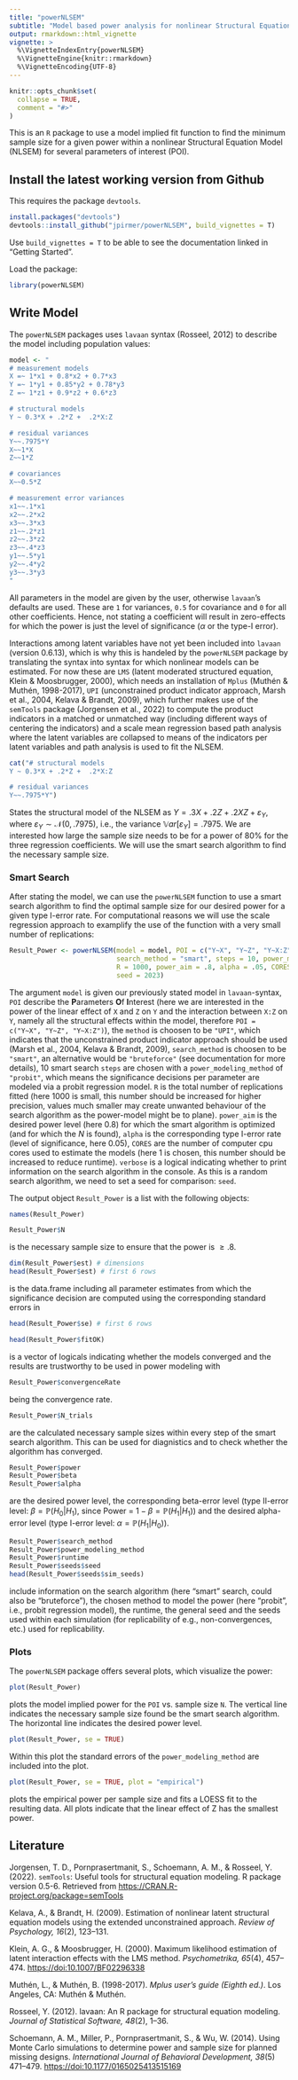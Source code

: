 ```yaml
---
title: "powerNLSEM"
subtitle: "Model based power analysis for nonlinear Structural Equation Modeling (NLSEM)"
output: rmarkdown::html_vignette
vignette: >
  %\VignetteIndexEntry{powerNLSEM}
  %\VignetteEngine{knitr::rmarkdown}
  %\VignetteEncoding{UTF-8}
---
```


```r
knitr::opts_chunk$set(
  collapse = TRUE,
  comment = "#>"
)
```

This is an `R` package to use a model implied fit function to find the minimum sample size for a given power within a nonlinear Structural Equation Model (NLSEM) for several parameters of interest (POI). 
<!-- The package was created as a supplement to the publication **INSERT PUBLICATION HERE: Irmer et al. (2023)**. -->

## Install the latest working version from Github
This requires the package `devtools`.

```r
install.packages("devtools")
devtools::install_github("jpirmer/powerNLSEM", build_vignettes = T)
```

Use `build_vignettes = T` to be able to see the documentation linked in "Getting Started". 

Load the package:

```r
library(powerNLSEM)
```


## Write Model

The `powerNLSEM` packages uses `lavaan` syntax (Rosseel, 2012) to describe the model including population values:

```r
model <- "
# measurement models
X =~ 1*x1 + 0.8*x2 + 0.7*x3
Y =~ 1*y1 + 0.85*y2 + 0.78*y3
Z =~ 1*z1 + 0.9*z2 + 0.6*z3

# structural models
Y ~ 0.3*X + .2*Z +  .2*X:Z

# residual variances
Y~~.7975*Y
X~~1*X
Z~~1*Z

# covariances
X~~0.5*Z

# measurement error variances
x1~~.1*x1
x2~~.2*x2
x3~~.3*x3
z1~~.2*z1
z2~~.3*z2
z3~~.4*z3
y1~~.5*y1
y2~~.4*y2
y3~~.3*y3
"
```

All parameters in the model are given by the user, otherwise `lavaan`'s defaults are used. These are `1` for variances, `0.5` for covariance and `0` for all other coefficients. Hence, not stating a coefficient will result in zero-effects for which the power is just the level of significance ($\alpha$ or the type-I error). 

Interactions among latent variables have not yet been included into `lavaan` (version 0.6.13), which is why this is handeled by the `powerNLSEM` package by translating the syntax into syntax for which nonlinear models can be estimated. For now these are `LMS` (latent moderated structured equation, Klein & Moosbrugger, 2000), which needs an installation of `Mplus` (Muthén & Muthén, 1998-2017), `UPI` (unconstrained product indicator approach, Marsh et al., 2004, Kelava & Brandt, 2009), which further makes use of the `semTools` package (Jorgensen et al., 2022) to compute the product indicators in a matched or unmatched way (including different ways of centering the indicators) and a scale mean regression based path analysis where the latent variables are collapsed to means of the indicators per latent variables and path analysis is used to fit the NLSEM.

```r
cat("# structural models
Y ~ 0.3*X + .2*Z +  .2*X:Z

# residual variances
Y~~.7975*Y")
```

States the structural model of the NLSEM as $Y=.3X + .2Z + .2XZ + \varepsilon_Y$, where $\varepsilon_Y\sim\mathcal{N}(0,.7975)$, i.e., the variance $\mathbb{V}ar[\varepsilon_Y]=.7975$. We are interested how large the sample size needs to be for a power of 80% for the three regression coefficients. We will use the smart search algorithm to find the necessary sample size.

### Smart Search

After stating the model, we can use the `powerNLSEM` function to use a smart search algorithm to find the optimal sample size for our desired power for a given type I-error rate. For computational reasons we will use the scale regression approach to examplify the use of the function with a very small number of replications: 

```r
Result_Power <- powerNLSEM(model = model, POI = c("Y~X", "Y~Z", "Y~X:Z"), method = "UPI",
                           search_method = "smart", steps = 10, power_modeling_method = "probit",
                           R = 1000, power_aim = .8, alpha = .05, CORES = 1, verbose = T,
                           seed = 2023)
```

<!-- ```{r, echo = F} -->
<!-- cat("Initiating smart search to find simulation based N for power of 0.8 within 10 steps -->
<!-- and in total 2000 replications. Ns are drawn randomly... -->
<!-- Step 1 of 10. Fitting 333 models with Ns in [205, 615]. -->
<!--   |++++++++++++++++++++++++++++++++++++++++++++++++++| 100% elapsed=05s   -->
<!-- Step 2 of 10. Fitting 267 models with Ns in [110, 342]. -->
<!--   |++++++++++++++++++++++++++++++++++++++++++++++++++| 100% elapsed=03s   -->
<!-- Step 3 of 10. Fitting 200 models with Ns in [49, 311]. -->
<!--   |++++++++++++++++++++++++++++++++++++++++++++++++++| 100% elapsed=03s   -->
<!-- Step 4 of 10. Fitting 133 models with Ns in [41, 320]. -->
<!--   |++++++++++++++++++++++++++++++++++++++++++++++++++| 100% elapsed=02s   -->
<!-- Step 5 of 10. Fitting 67 models with Ns in [41, 319]. -->
<!--   |++++++++++++++++++++++++++++++++++++++++++++++++++| 100% elapsed=01s   -->
<!-- Step 6 of 10. Fitting 67 models with Ns in [41, 316]. -->
<!--   |++++++++++++++++++++++++++++++++++++++++++++++++++| 100% elapsed=01s   -->
<!-- Step 7 of 10. Fitting 133 models with Ns in [198, 382]. -->
<!--   |++++++++++++++++++++++++++++++++++++++++++++++++++| 100% elapsed=02s   -->
<!-- Step 8 of 10. Fitting 200 models with Ns in [206, 342]. -->
<!--   |++++++++++++++++++++++++++++++++++++++++++++++++++| 100% elapsed=03s   -->
<!-- Step 9 of 10. Fitting 267 models with Ns in [219, 318]. -->
<!--   |++++++++++++++++++++++++++++++++++++++++++++++++++| 100% elapsed=04s   -->
<!-- Step 10 of 10. Fitting 333 models with Ns in [232, 295]. -->
<!--   |++++++++++++++++++++++++++++++++++++++++++++++++++| 100% elapsed=05s ") -->
<!-- ``` -->

The argument `model` is given our previously stated model in `lavaan`-syntax, `POI` describe the **P**arameters **O**f **I**nterest (here we are interested in the power of the linear effect of `X` and `Z` on `Y` and the interaction between `X:Z` on `Y`, namely all the structural effects within the model, therefore `POI = c("Y~X", "Y~Z", "Y~X:Z")`), the `method` is choosen to be `"UPI"`, which indicates that the unconstrained product indicator approach should be used (Marsh et al., 2004, Kelava & Brandt, 2009), `search_method` is choosen to be `"smart"`, an alternative would be `"bruteforce"` (see documentation for more details), 10 smart search `steps` are chosen with a `power_modeling_method` of `"probit"`, which means the significance decisions per parameter are modeled via a probit regression model. `R` is the total number of replications fitted (here 1000 is small, this number should be increased for higher precision, values much smaller may create unwanted behaviour of the search algorithm as the power-model might be to plane). `power_aim` is the desired power level (here 0.8) for which the smart algorithm is optimized (and for which the $N$ is found), `alpha` is the corresponding type I-error rate (level of significance, here 0.05), `CORES` are the number of computer cpu cores used to estimate the models (here 1 is chosen, this number should be increased to reduce runtime). `verbose` is a logical indicating whether to print information on the search algorithm in the console.  As this is a random search algorithm, we need to set a seed for comparison: `seed`.

The output object `Result_Power` is a list with the following objects:

```r
names(Result_Power)
```


```r
Result_Power$N
```

is the necessary sample size to ensure that the power is $\ge .8$.

```r
dim(Result_Power$est) # dimensions
head(Result_Power$est) # first 6 rows
```

is the data.frame including all parameter estimates from which the significance decision are computed using the corresponding standard errors in

```r
head(Result_Power$se) # first 6 rows
```

```r
head(Result_Power$fitOK)
```
is a vector of logicals indicating whether the models converged and the results are trustworthy to be used in power modeling with

```r
Result_Power$convergenceRate
```

being the convergence rate.


```r
Result_Power$N_trials
```
are the calculated necessary sample sizes within every step of the smart search algorithm. This can be used for diagnistics and to check whether the algorithm has converged.

```r
Result_Power$power
Result_Power$beta
Result_Power$alpha
```
are the desired power level, the corresponding beta-error level (type II-error level: $\beta=\mathbb{P}(H_0|H_1)$, since Power = $1-\beta = \mathbb{P}(H_1 | H_1)$) and the desired alpha-error level (type I-error level: $\alpha=\mathbb{P}(H_1|H_0)$).

```r
Result_Power$search_method
Result_Power$power_modeling_method
Result_Power$runtime
Result_Power$seeds$seed
head(Result_Power$seeds$sim_seeds)
```

include information on the search algorithm (here "smart" search, could also be "bruteforce"), the chosen method to model the power (here "probit", i.e., probit regression model), the runtime, the general seed and the seeds used within each simulation (for replicability of e.g., non-convergences, etc.) used for replicability.

### Plots

The `powerNLSEM` package offers several plots, which visualize the power:

```r
plot(Result_Power)
```

plots the model implied power for the `POI` vs. sample size `N`. The vertical line indicates the necessary sample size found be the smart search algorithm. The horizontal line indicates the desired power level.

 
```r
plot(Result_Power, se = TRUE)
```

Within this plot the standard errors of the `power_modeling_method` are included into the plot.

```r
plot(Result_Power, se = TRUE, plot = "empirical")
```

plots the empirical power per sample size and fits a LOESS fit to the resulting data.
All plots indicate that the linear effect of Z has the smallest power.

## Literature

Jorgensen, T. D., Pornprasertmanit, S., Schoemann, A. M., & Rosseel, Y. (2022). `semTools`: Useful tools for structural equation modeling. R package version 0.5-6. Retrieved from [https://CRAN.R-project.org/package=semTools](https://CRAN.R-project.org/package=semTools)

Kelava, A., & Brandt, H. (2009). Estimation of nonlinear latent structural equation models using the extended unconstrained approach. _Review of Psychology, 16_(2), 123–131.

Klein, A. G., & Moosbrugger, H. (2000). Maximum likelihood estimation of latent interaction effects with the LMS method. _Psychometrika, 65_(4), 457–474. [https://doi:10.1007/BF02296338](https://doi:10.1007/BF02296338)

Muthén, L., & Muthén, B. (1998-2017). _Mplus user’s guide (Eighth ed.)_. Los Angeles, CA: Muthén & Muthén.

Rosseel, Y. (2012). lavaan: An R package for structural equation modeling. _Journal of Statistical Software, 48_(2), 1–36.

Schoemann, A. M., Miller, P., Pornprasertmanit, S., & Wu, W. (2014). Using Monte Carlo simulations to determine power and sample size for planned missing designs. _International Journal of Behavioral Development, 38_(5) 471–479. [https://doi:10.1177/0165025413515169](https://doi:10.1177/0165025413515169)
